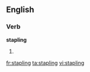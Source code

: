 
==English==

===Verb===
'''stapling'''

# {{present participle of|[[staple]]}}

[[fr:stapling]]
[[ta:stapling]]
[[vi:stapling]]